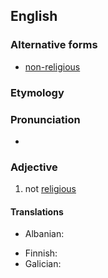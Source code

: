 {{also|non-religious}}

==English==

===Alternative forms===
* [[non-religious]]

===Etymology===
{{prefix|en|non|religious}}

===Pronunciation===
* {{audio|en|en-us-nonreligious.ogg|Audio (Mid-Atlantic)}}

===Adjective===
{{en-adj|-}}

# not [[religious]]
#: {{syn|en|irreligious|secular|unreligious}}

====Translations====
{{trans-top|not religious; secular}}
* Albanian: {{t+|sq|jofetar}}
{{trans-mid}}
* Finnish: {{t|fi|epäuskonnollinen}}
* Galician: {{t|gl|non relixioso|m}}
{{trans-bottom}}